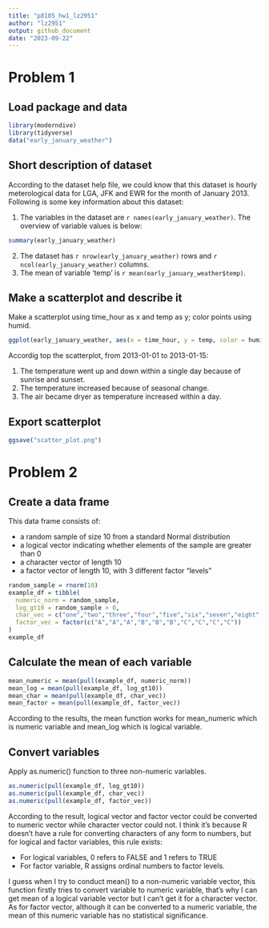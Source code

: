```yaml
---
title: "p8105_hw1_lz2951"
author: "lz2951"
output: github_document
date: "2023-09-22"
---
```


# Problem 1

## Load package and data

```r
library(moderndive)
library(tidyverse)
data("early_january_weather")
```

## Short description of dataset

According to the dataset help file, we could know that this dataset is hourly meterological data for LGA, JFK and EWR for the month of January 2013. Following is some key information about this dataset:

1. The variables in the dataset are `r names(early_january_weather)`. The overview of variable values is below:

```r
summary(early_january_weather)
```

2. The dataset has `r nrow(early_january_weather)` rows and `r ncol(early_january_weather)` columns.
3. The mean of variable 'temp' is `r mean(early_january_weather$temp)`.

## Make a scatterplot and describe it

Make a scatterplot using time_hour as x and temp as y; color points using humid.

```r
ggplot(early_january_weather, aes(x = time_hour, y = temp, color = humid)) + geom_point()
```

Accordig top the scatterplot, from 2013-01-01 to 2013-01-15:

1. The temperature went up and down within a single day because of sunrise and sunset. 
2. The temperature increased because of seasonal change. 
3. The air became dryer as temperature increased within a day.

## Export scatterplot

```r
ggsave("scatter_plot.png")
```

# Problem 2

## Create a data frame

This data frame consists of:

-   a random sample of size 10 from a standard Normal distribution
-   a logical vector indicating whether elements of the sample are greater than 0
-   a character vector of length 10
-   a factor vector of length 10, with 3 different factor "levels"

```r
random_sample = rnorm(10)
example_df = tibble(
  numeric_norm = random_sample,
  log_gt10 = random_sample > 0,
  char_vec = c("one","two","three","four","five","six","seven","eight","nine","ten"),
  factor_vec = factor(c("A","A","A","B","B","B","C","C","C","C"))
)
example_df
```

## Calculate the mean of each variable

```r
mean_numeric = mean(pull(example_df, numeric_norm))
mean_log = mean(pull(example_df, log_gt10))
mean_char = mean(pull(example_df, char_vec))
mean_factor = mean(pull(example_df, factor_vec))
```

According to the results, the mean function works for mean_numeric which is numeric variable and mean_log which is logical variable.

## Convert variables

Apply as.numeric() function to three non-numeric variables.

```r
as.numeric(pull(example_df, log_gt10))
as.numeric(pull(example_df, char_vec))
as.numeric(pull(example_df, factor_vec))
```

According to the result, logical vector and factor vector could be converted to numeric vector while character vector could not. I think it's because R doesn't have a rule for converting characters of any form to numbers, but for logical and factor variables, this rule exists:

- For logical variables, 0 refers to FALSE and 1 refers to TRUE
- For factor variable, R assigns ordinal numbers to factor levels.

I guess when I try to conduct mean() to a non-numeric variable vector, this function firstly tries to convert variable to numeric variable, that's why I can get mean of a logical variable vector but I can't get it for a character vector. As for factor vector, although it can be converted to a numeric variable, the mean of this numeric variable has no statistical significance.

